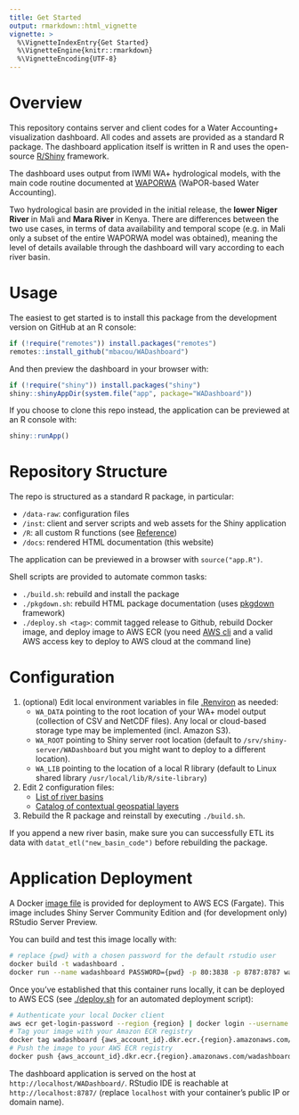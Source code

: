 ```yaml
---
title: Get Started
output: rmarkdown::html_vignette
vignette: >
  %\VignetteIndexEntry{Get Started}
  %\VignetteEngine{knitr::rmarkdown}
  %\VignetteEncoding{UTF-8}
---
```


# Overview

This repository contains server and client codes for a Water Accounting+ visualization dashboard. All codes and assets are provided as a standard R package. The dashboard application itself is written in R and uses the open-source [R/Shiny](https://shiny.rstudio.com/) framework.

The dashboard uses output from IWMI WA+ hydrological models, with the main code routine documented at [WAPORWA](https://github.com/wateraccounting/WAPORWA) (WaPOR-based Water Accounting).

Two hydrological basin are provided in the initial release, the **lower Niger River** in Mali and **Mara River** in Kenya. There are differences between the two use cases, in terms of data availability and temporal scope (e.g. in Mali only a subset of the entire WAPORWA model was obtained), meaning the level of details available through the dashboard will vary according to each river basin.

# Usage

The easiest to get started is to install this package from the development version on GitHub at an R console:

```r
if (!require("remotes")) install.packages("remotes")
remotes::install_github("mbacou/WADashboard")
```

And then preview the dashboard in your browser with:

```r
if (!require("shiny")) install.packages("shiny")
shiny::shinyAppDir(system.file("app", package="WADashboard"))
```

If you choose to clone this repo instead, the application can be previewed at an R console with:

```r
shiny::runApp()
```

# Repository Structure

The repo is structured as a standard R package, in particular:

- `/data-raw`: configuration files
- `/inst`: client and server scripts and web assets for the Shiny application
- `/R`: all custom R functions (see [Reference](../reference/))
- `/docs`: rendered HTML documentation (this website)

The application can be previewed in a browser with `source("app.R")`.

Shell scripts are provided to automate common tasks: 

- `./build.sh`: rebuild and install the package
- `./pkgdown.sh`: rebuild HTML package documentation (uses [pkgdown](https://pkgdown.r-lib.org/) framework)
- `./deploy.sh <tag>`: commit tagged release to Github, rebuild Docker image, and deploy image to AWS ECR (you need [AWS cli](https://aws.amazon.com/cli/) and a valid AWS access key to deploy to AWS cloud at the command line)


# Configuration

1. (optional) Edit local environment variables in file [.Renviron](https://github.com/mbacou/WADashboard/blob/main/.Renviron.deploy) as needed:
    -  `WA_DATA` pointing to the root location of your WA+ model output (collection of CSV and NetCDF files). Any local or cloud-based storage type may be implemented (incl. Amazon S3).
    - `WA_ROOT` pointing to Shiny server root location (default to `/srv/shiny-server/WADashboard` but you might want to deploy to a different location).
    - `WA_LIB` pointing to the location of a local R library (default to Linux shared library `/usr/local/lib/R/site-library`)  

2. Edit 2 configuration files:  
    - [List of river basins](https://github.com/mbacou/WADashboard/blob/main/data-raw/json/ISO3.json)  
    - [Catalog of contextual geospatial layers](https://github.com/mbacou/WADashboard/blob/main/data-raw/json/LAYERS.json)  
    
3. Rebuild the R package and reinstall by executing `./build.sh`.

If you append a new river basin, make sure you can successfully ETL its data with `datat_etl("new_basin_code")` before rebuilding the package.


# Application Deployment

A Docker [image file](https://github.com/mbacou/WADashboard/blob/main/Dockerfile) is provided for deployment to AWS ECS (Fargate). This image includes Shiny Server Community Edition and (for development only) RStudio Server Preview.

You can build and test this image locally with:

```sh
# replace {pwd} with a chosen password for the default rstudio user
docker build -t wadashboard .
docker run --name wadashboard PASSWORD={pwd} -p 80:3838 -p 8787:8787 wadashboard
```

Once you've established that this container runs locally, it can be deployed to AWS ECS (see [./deploy.sh](https://github.com/mbacou/WADashboard/blob/main/deploy.sh) for an automated deployment script):

```sh
# Authenticate your local Docker client
aws ecr get-login-password --region {region} | docker login --username AWS --password-stdin {aws_account_id}.dkr.ecr.{region}.amazonaws.com
# Tag your image with your Amazon ECR registry
docker tag wadashboard {aws_account_id}.dkr.ecr.{region}.amazonaws.com/wadashboard
# Push the image to your AWS ECR registry
docker push {aws_account_id}.dkr.ecr.{region}.amazonaws.com/wadashboard
```

The dashboard application is served on the host at `http://localhost/WADashboard/`. RStudio IDE is reachable at `http://localhost:8787/` (replace `localhost` with your container's public IP or domain name).




